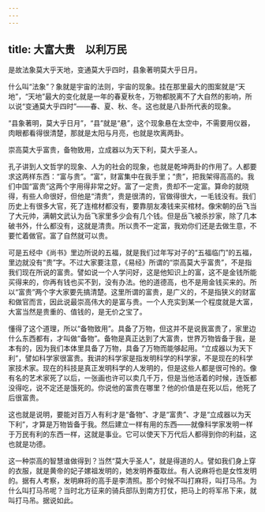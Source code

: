 ```yaml
---
---
---
```

title: 大富大贵　以利万民
---




是故法象莫大乎天地，变通莫大乎四时，县象著明莫大乎日月。

什么叫“法象”？象就是宇宙的法则，宇宙的现象。挂在那里最大的图案就是“天地”，“天地”最大的变化就是一年的春夏秋冬，万物都脱离不了大自然的影响，所以说“变通莫大乎四时”——春、夏、秋、冬。这也就是八卦所代表的现象。

“县象著明，莫大乎日月”，“县”就是“悬”，这个现象悬在太空中，不需要用仪器，肉眼都看得很清楚，那就是太阳与月亮，也就是坎离两卦。

崇高莫大乎富贵，备物致用，立成器以为天下利，莫大乎圣人。

孔子讲到人文哲学的现象、人为的社会的现象，也就是乾坤两卦的作用了。人都要求这两样东西：“富与贵”。“富”，财富集中在我手里；“贵”，把我架得高高的。我们中国“富贵”这两个字用得非常之好。富了一定贵，贵却不一定富。算命的就晓得，有些人命很好，但他是“清贵”，贵是很清的，官做得很大，一毛钱没有。我们历史上有很多大官，死了连棺材都没有，要靠朋友凑钱来买棺材。像宋朝的岳飞当了大元帅，满朝文武认为岳飞家里多少会有几个钱。但是岳飞被杀抄家，除了几本破书外，什么都没有，这就是清贵。所以贵不一定富，我劝你们还是去做生意，不要忙着做官。富了自然就可以贵。

可是五经中《尚书》里边所说的五福，就是我们过年写对子的“五福临门”的五福，里边就没有“贵”字。不过大家要注意，《易经》所谓的“崇高莫大乎富贵”，不是指我们现在所说的富贵。譬如说一个人学问好，这是他知识上的富，这不是金钱所能买得来的，你再有钱也买不到，没有办法。他的道德高，也不是用金钱买来的。所以“富贵”两个字大家要先搞清楚。这里所谓的富贵，是广义的，不是指狭义的财富和做官而言，因此说最崇高伟大的是富与贵。一个人充实到某一个程度就是大富，大富当然是贵重的、值钱的，是无价之宝了。

懂得了这个道理，所以“备物致用”。具备了万物，但这并不是说我富贵了，家里边什么东西都有，才叫做“备物”。备物是真正达到了大富贵，世界万物皆备于我，是本有的，因为我们本体里具备了万物，具备了万物而能够起用。“立成器以为天下利”，譬如科学家很富贵。我讲的科学家是指发明科学的科学家，不是现在的科学家技术家。现在的科技是真正发明科学的人发明的，但是这些人都是很可怜的。像有名的艺术家死了以后，一张画也许可以卖几千万，但是当他活着的时候，连饭都没得吃，说不定还是饿死的。你说他的富贵在哪里？他的价值是在死以后，他死了后很富贵。

这也就是说明，要能对百万人有利才是“备物”、才是“富贵”、才是“立成器以为天下利”，才算是万物皆备于我。然后建立一样有用的东西——就像科学家发明一样于万民有利的东西一样，这就是事业。它可以使天下万代后人都得到你的利益，这也就是功德。

这一种崇高的智慧谁做得到？当然“莫大乎圣人”，就是得道的人。譬如我们身上穿的衣服，就是黄帝的妃子嫘祖发明的，她发明养蚕取丝。有人说麻将也是女性发明的。据有人考察，发明麻将的高手是李清照。那个时候不叫打麻将，叫打马吊。为什么叫打马吊呢？当时北方征来的骑兵部队到南方打仗，把马上的将军吊下来，就叫打马吊。据说如此。